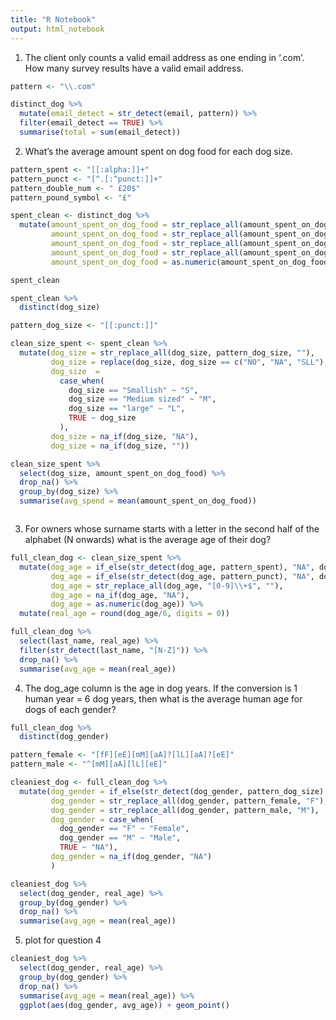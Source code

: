 ```yaml
---
title: "R Notebook"
output: html_notebook
---
```


1. The client only counts a valid email address as one ending in ‘.com’. 
How many survey results have a valid email address.

```r
pattern <- "\\.com"

distinct_dog %>% 
  mutate(email_detect = str_detect(email, pattern)) %>% 
  filter(email_detect == TRUE) %>% 
  summarise(total = sum(email_detect))
```

2. What’s the average amount spent on dog food for each dog size.

```r
pattern_spent <- "[[:alpha:]]+"
pattern_punct <- "[^.[:^punct:]]+"
pattern_double_num <- " £20$"
pattern_pound_symbol <- "£"

spent_clean <- distinct_dog %>% 
  mutate(amount_spent_on_dog_food = str_replace_all(amount_spent_on_dog_food, pattern_spent, ""),
         amount_spent_on_dog_food = str_replace_all(amount_spent_on_dog_food, pattern_punct, ""),
         amount_spent_on_dog_food = str_replace_all(amount_spent_on_dog_food, pattern_double_num, ""),
         amount_spent_on_dog_food = str_replace_all(amount_spent_on_dog_food, pattern_pound_symbol, ""),
         amount_spent_on_dog_food = as.numeric(amount_spent_on_dog_food))

spent_clean

spent_clean %>% 
  distinct(dog_size)

pattern_dog_size <- "[[:punct:]]"

clean_size_spent <- spent_clean %>% 
  mutate(dog_size = str_replace_all(dog_size, pattern_dog_size, ""),
         dog_size = replace(dog_size, dog_size == c("NO", "NA", "SLL"), NA),
         dog_size  = 
           case_when(
             dog_size == "Smallish" ~ "S",
             dog_size == "Medium sized" ~ "M",
             dog_size == "large" ~ "L",
             TRUE ~ dog_size
           ),
         dog_size = na_if(dog_size, "NA"),
         dog_size = na_if(dog_size, ""))

clean_size_spent %>% 
  select(dog_size, amount_spent_on_dog_food) %>% 
  drop_na() %>% 
  group_by(dog_size) %>% 
  summarise(avg_spend = mean(amount_spent_on_dog_food))



```

3. For owners whose surname starts with a letter in the second half of the 
alphabet (N onwards) what is the average age of their dog?

```r
full_clean_dog <- clean_size_spent %>% 
  mutate(dog_age = if_else(str_detect(dog_age, pattern_spent), "NA", dog_age),
         dog_age = if_else(str_detect(dog_age, pattern_punct), "NA", dog_age),
         dog_age = str_replace_all(dog_age, "[0-9]\\+$", ""),
         dog_age = na_if(dog_age, "NA"),
         dog_age = as.numeric(dog_age)) %>% 
  mutate(real_age = round(dog_age/6, digits = 0))

full_clean_dog %>% 
  select(last_name, real_age) %>% 
  filter(str_detect(last_name, "[N-Z]")) %>% 
  drop_na() %>% 
  summarise(avg_age = mean(real_age))
```

4. The dog_age column is the age in dog years. If the conversion is 1 human 
year = 6 dog years, then what is the average human age for dogs of each gender?

```r
full_clean_dog %>% 
  distinct(dog_gender)

pattern_female <- "[fF][eE][mM][aA]?[lL][aA]?[eE]"
pattern_male <- "^[mM][aA][lL][eE]"

cleaniest_dog <- full_clean_dog %>% 
  mutate(dog_gender = if_else(str_detect(dog_gender, pattern_dog_size), "NA", dog_gender),
         dog_gender = str_replace_all(dog_gender, pattern_female, "F"),
         dog_gender = str_replace_all(dog_gender, pattern_male, "M"),
         dog_gender = case_when(
           dog_gender == "F" ~ "Female",
           dog_gender == "M" ~ "Male",
           TRUE ~ "NA"),
         dog_gender = na_if(dog_gender, "NA")
         )

cleaniest_dog %>% 
  select(dog_gender, real_age) %>% 
  group_by(dog_gender) %>% 
  drop_na() %>% 
  summarise(avg_age = mean(real_age)) 


```

5. plot for question 4

```r

cleaniest_dog %>% 
  select(dog_gender, real_age) %>% 
  group_by(dog_gender) %>% 
  drop_na() %>% 
  summarise(avg_age = mean(real_age)) %>% 
  ggplot(aes(dog_gender, avg_age)) + geom_point()
```

